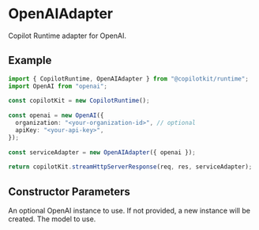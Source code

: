 



# OpenAIAdapter

Copilot Runtime adapter for OpenAI.
 
## Example
 
```ts
import { CopilotRuntime, OpenAIAdapter } from "@copilotkit/runtime";
import OpenAI from "openai";
 
const copilotKit = new CopilotRuntime();
 
const openai = new OpenAI({
  organization: "<your-organization-id>", // optional
  apiKey: "<your-api-key>",
});
 
const serviceAdapter = new OpenAIAdapter({ openai });
 
return copilotKit.streamHttpServerResponse(req, res, serviceAdapter);
```

## Constructor Parameters

<PropertyReference name="openai" type="OpenAI"  > 
An optional OpenAI instance to use.  If not provided, a new instance will be
  created.
</PropertyReference>

<PropertyReference name="model" type="string"  > 
The model to use.
</PropertyReference>

